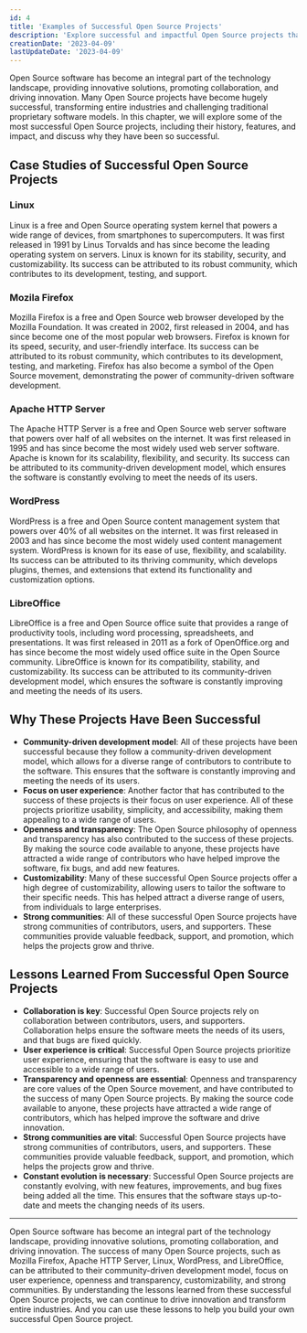 ```yaml
---
id: 4
title: 'Examples of Successful Open Source Projects'
description: 'Explore successful and impactful Open Source projects that transformed industries and challenged proprietary models. Discover their history, features, and impact. Join the movement!'
creationDate: '2023-04-09'
lastUpdateDate: '2023-04-09'
---
```

<p class="lead">Open Source software has become an integral part of the technology landscape, providing innovative solutions, promoting collaboration, and driving innovation. Many Open Source projects have become hugely successful, transforming entire industries and challenging traditional proprietary software models. In this chapter, we will explore some of the most successful Open Source projects, including their history, features, and impact, and discuss why they have been so successful.</p>

## Case Studies of Successful Open Source Projects
### Linux
          
Linux is a free and Open Source operating system kernel that powers a wide range of devices, from smartphones to supercomputers. It was first released in 1991 by Linus Torvalds and has since become the leading operating system on servers. Linux is known for its stability, security, and customizability. Its success can be attributed to its robust community, which contributes to its development, testing, and support.

### Mozila Firefox
          
Mozilla Firefox is a free and Open Source web browser developed by the Mozilla Foundation. It was created in 2002, first released in 2004, and has since become one of the most popular web browsers. Firefox is known for its speed, security, and user-friendly interface. Its success can be attributed to its robust community, which contributes to its development, testing, and marketing. Firefox has also become a symbol of the Open Source movement, demonstrating the power of community-driven software development.
          
### Apache HTTP Server
          
The Apache HTTP Server is a free and Open Source web server software that powers over half of all websites on the internet. It was first released in 1995 and has since become the most widely used web server software. Apache is known for its scalability, flexibility, and security. Its success can be attributed to its community-driven development model, which ensures the software is constantly evolving to meet the needs of its users.

### WordPress
        
WordPress is a free and Open Source content management system that powers over 40% of all websites on the internet. It was first released in 2003 and has since become the most widely used content management system. WordPress is known for its ease of use, flexibility, and scalability. Its success can be attributed to its thriving community, which develops plugins, themes, and extensions that extend its functionality and customization options.
          
### LibreOffice

LibreOffice is a free and Open Source office suite that provides a range of productivity tools, including word processing, spreadsheets, and presentations. It was first released in 2011 as a fork of OpenOffice.org and has since become the most widely used office suite in the Open Source community. LibreOffice is known for its compatibility, stability, and customizability. Its success can be attributed to its community-driven development model, which ensures the software is constantly improving and meeting the needs of its users.

## Why These Projects Have Been Successful

- <strong>Community-driven development model</strong>: All of these projects have been successful because they follow a community-driven development model, which allows for a diverse range of contributors to contribute to the software. This ensures that the software is constantly improving and meeting the needs of its users.
- <strong>Focus on user experience</strong>: Another factor that has contributed to the success of these projects is their focus on user experience. All of these projects prioritize usability, simplicity, and accessibility, making them appealing to a wide range of users.
- <strong>Openness and transparency</strong>: The Open Source philosophy of openness and transparency has also contributed to the success of these projects. By making the source code available to anyone, these projects have attracted a wide range of contributors who have helped improve the software, fix bugs, and add new features.
- <strong>Customizability</strong>: Many of these successful Open Source projects offer a high degree of customizability, allowing users to tailor the software to their specific needs. This has helped attract a diverse range of users, from individuals to large enterprises.
- <strong>Strong communities</strong>: All of these successful Open Source projects have strong communities of contributors, users, and supporters. These communities provide valuable feedback, support, and promotion, which helps the projects grow and thrive.

## Lessons Learned From Successful Open Source Projects
          
- <strong>Collaboration is key</strong>: Successful Open Source projects rely on collaboration between contributors, users, and supporters. Collaboration helps ensure the software meets the needs of its users, and that bugs are fixed quickly.              
- <strong>User experience is critical</strong>: Successful Open Source projects prioritize user experience, ensuring that the software is easy to use and accessible to a wide range of users.
- <strong>Transparency and openness are essential</strong>: Openness and transparency are core values of the Open Source movement, and have contributed to the success of many Open Source projects. By making the source code available to anyone, these projects have attracted a wide range of contributors, which has helped improve the software and drive innovation.
- <strong>Strong communities are vital</strong>: Successful Open Source projects have strong communities of contributors, users, and supporters. These communities provide valuable feedback, support, and promotion, which helps the projects grow and thrive.
- <strong>Constant evolution is necessary</strong>: Successful Open Source projects are constantly evolving, with new features, improvements, and bug fixes being added all the time. This ensures that the software stays up-to-date and meets the changing needs of its users.

<hr/>

<p class="lead">Open Source software has become an integral part of the technology landscape, providing innovative solutions, promoting collaboration, and driving innovation. The success of many Open Source projects, such as Mozilla Firefox, Apache HTTP Server, Linux, WordPress, and LibreOffice, can be attributed to their community-driven development model, focus on user experience, openness and transparency, customizability, and strong communities. By understanding the lessons learned from these successful Open Source projects, we can continue to drive innovation and transform entire industries. And you can use these lessons to help you build your own successful Open Source project.</p>
